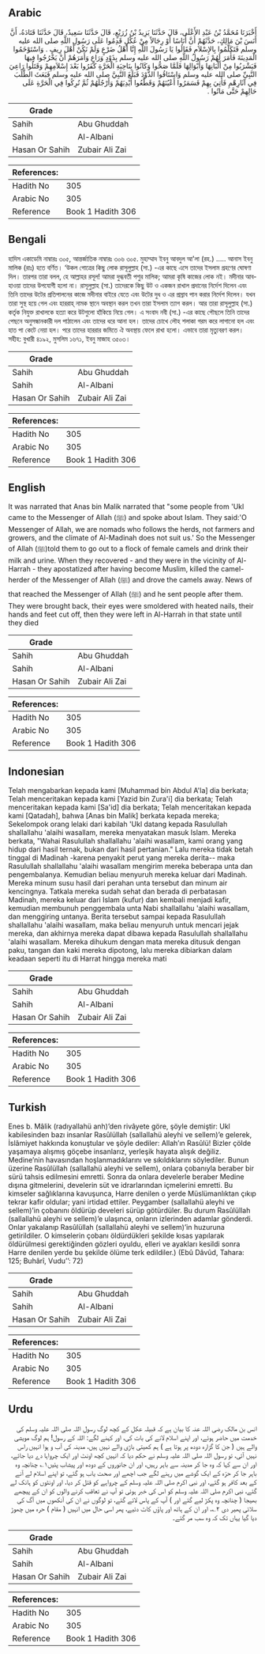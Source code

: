 ## Arabic


<div dir="rtl" lang="ar" style={{fontSize:'larger',backgroundColor:'#f8f9fa',padding:20}}>
أَخْبَرَنَا مُحَمَّدُ بْنُ عَبْدِ الأَعْلَى، قَالَ حَدَّثَنَا يَزِيدُ بْنُ زُرَيْعٍ، قَالَ حَدَّثَنَا سَعِيدٌ، قَالَ حَدَّثَنَا قَتَادَةُ، أَنَّ أَنَسَ بْنَ مَالِكٍ، حَدَّثَهُمْ أَنَّ أُنَاسًا أَوْ رِجَالاً مِنْ عُكْلٍ قَدِمُوا عَلَى رَسُولِ اللَّهِ صلى الله عليه وسلم فَتَكَلَّمُوا بِالإِسْلاَمِ فَقَالُوا يَا رَسُولَ اللَّهِ إِنَّا أَهْلُ ضَرْعٍ وَلَمْ نَكُنْ أَهْلَ رِيفٍ ‏.‏ وَاسْتَوْخَمُوا الْمَدِينَةَ فَأَمَرَ لَهُمْ رَسُولُ اللَّهِ صلى الله عليه وسلم بِذَوْدٍ وَرَاعٍ وَأَمَرَهُمْ أَنْ يَخْرُجُوا فِيهَا فَيَشْرَبُوا مِنْ أَلْبَانِهَا وَأَبْوَالِهَا فَلَمَّا صَحُّوا وَكَانُوا بِنَاحِيَةِ الْحَرَّةِ كَفَرُوا بَعْدَ إِسْلاَمِهِمْ وَقَتَلُوا رَاعِيَ النَّبِيِّ صلى الله عليه وسلم وَاسْتَاقُوا الذَّوْدَ فَبَلَغَ النَّبِيَّ صلى الله عليه وسلم فَبَعَثَ الطَّلَبَ فِي آثَارِهْمِ فَأُتِيَ بِهِمْ فَسَمَرُوا أَعْيُنَهُمْ وَقَطَّعُوا أَيْدِيَهُمْ وَأَرْجُلَهُمْ ثُمَّ تُرِكُوا فِي الْحَرَّةِ عَلَى حَالِهِمْ حَتَّى مَاتُوا ‏.‏
</div>
<div style={{backgroundColor:'#f8f9fa',padding:20, marginBottom: 10}}><table> <thead> <tr> <th>Grade</th> <th></th> </tr> </thead> <tbody> <tr><td>Sahih</td><td>Abu Ghuddah</td></tr><tr><td>Sahih</td><td>Al-Albani</td></tr><tr><td>Hasan Or Sahih</td><td>Zubair Ali Zai</td></tr></tbody></table><table> <thead> <tr> <th>References:</th> <th></th> </tr> </thead> <tbody><tr><td>Hadith No</td><td>305</td></tr><tr><td>Arabic No</td><td>305</td></tr><tr><td>Reference</td><td>Book 1 Hadith 306</td></tr></tbody></table></div>

## Bengali


<div dir="ltr" lang="bn" style={{fontSize:'larger',backgroundColor:'#f8f9fa',padding:20}}>
হাদিস একাডেমি নাম্বারঃ ৩০৫, আন্তর্জাতিক নাম্বারঃ ৩০৬ ৩০৫. মুহাম্মাদ ইবনু আবদুল আ'লা (রহ.) ..... আনাস ইবনু মালিক (রাঃ) হতে বর্ণিত। ‘উকল গোত্রের কিছু লোক রাসূলুল্লাহ (সা.) -এর কাছে এসে তাদের ইসলাম গ্রহণের ঘোষণা দিল। তারপর তারা বলল, হে আল্লাহর রসূল! আমরা দুগ্ধবতী পশুর মালিক; আমরা কৃষি কাজের লোক নই। মদীনার আবহাওয়া তাদের উপযোগী হলো না। রাসূলুল্লাহ (সা.) তাদেরকে কিছু উট ও একজন রাখাল প্রদানের নির্দেশ দিলেন এবং তিনি তাদের উটের প্রতিপালনের কাজে মদীনার বাইরে যেতে এবং উটের দুধ ও এর প্রস্রাব পান করার নির্দেশ দিলেন। যখন তারা সুস্থ হয়ে গেল এবং হাররাহ্ নামক স্থানে অবস্থান করল তখন তারা ইসলাম ত্যাগ করল। আর তারা রাসূলুল্লাহ (সা.) কর্তৃক নিযুক্ত রাখালকে হত্যা করে উটগুলো হাঁকিয়ে নিয়ে গেল। এ সংবাদ নবী (সা.) -এর কাছে পৌছলে তিনি তাদের পেছনে অনুসন্ধানকারী দল পাঠালেন এবং তাদের ধরে আনা হল। তাদের চোখে লৌহ শলাকা গরম করে লাগানো হল এবং হাত পা কেটে নেয়া হল। পরে তাদের হাররার জমিতে ঐ অবস্থায় ফেলে রাখা হলো। এভাবে তারা মৃত্যুবরণ করল। সহীহ: বুখারী ৪১৯২, মুসলিম ১৬৭১, ইবনু মাজাহ ৩৫০৩।
</div>
<div style={{backgroundColor:'#f8f9fa',padding:20, marginBottom: 10}}><table> <thead> <tr> <th>Grade</th> <th></th> </tr> </thead> <tbody> <tr><td>Sahih</td><td>Abu Ghuddah</td></tr><tr><td>Sahih</td><td>Al-Albani</td></tr><tr><td>Hasan Or Sahih</td><td>Zubair Ali Zai</td></tr></tbody></table><table> <thead> <tr> <th>References:</th> <th></th> </tr> </thead> <tbody><tr><td>Hadith No</td><td>305</td></tr><tr><td>Arabic No</td><td>305</td></tr><tr><td>Reference</td><td>Book 1 Hadith 306</td></tr></tbody></table></div>

## English


<div dir="ltr" lang="en" style={{fontSize:'larger',backgroundColor:'#f8f9fa',padding:20}}>
It was narrated that Anas bin Malik narrated that "some people from 'Ukl came to the Messenger of Allah (ﷺ) and spoke about Islam. They said:'O Messenger of Allah, we are nomads who follows the herds, not farmers and growers, and the climate of Al-Madinah does not suit us.' So the Messenger of Allah (ﷺ)told them to go out to a flock of female camels and drink their milk and urine. When they recovered - and they were in the vicinity of Al-Harrah - they apostatized after having become Muslim, killed the camel-herder of the Messenger of Allah (ﷺ) and drove the camels away. News of that reached the Messenger of Allah (ﷺ) and he sent people after them. They were brought back, their eyes were smoldered with heated nails, their hands and feet cut off, then they were left in Al-Harrah in that state until they died
</div>
<div style={{backgroundColor:'#f8f9fa',padding:20, marginBottom: 10}}><table> <thead> <tr> <th>Grade</th> <th></th> </tr> </thead> <tbody> <tr><td>Sahih</td><td>Abu Ghuddah</td></tr><tr><td>Sahih</td><td>Al-Albani</td></tr><tr><td>Hasan Or Sahih</td><td>Zubair Ali Zai</td></tr></tbody></table><table> <thead> <tr> <th>References:</th> <th></th> </tr> </thead> <tbody><tr><td>Hadith No</td><td>305</td></tr><tr><td>Arabic No</td><td>305</td></tr><tr><td>Reference</td><td>Book 1 Hadith 306</td></tr></tbody></table></div>

## Indonesian


<div dir="ltr" lang="id" style={{fontSize:'larger',backgroundColor:'#f8f9fa',padding:20}}>
Telah mengabarkan kepada kami [Muhammad bin Abdul A'la] dia berkata; Telah menceritakan kepada kami [Yazid bin Zura'i] dia berkata; Telah menceritakan kepada kami [Sa'id] dia berkata; Telah menceritakan kepada kami [Qatadah], bahwa [Anas bin Malik] berkata kepada mereka; Sekelompok orang lelaki dari kabilah 'Ukl datang kepada Rasulullah shallallahu 'alaihi wasallam, mereka menyatakan masuk Islam. Mereka berkata, "Wahai Rasulullah shallallahu 'alaihi wasallam, kami orang yang hidup dari hasil ternak, bukan dari hasil pertanian." Lalu mereka tidak betah tinggal di Madinah -karena penyakit perut yang mereka derita-- maka Rasulullah shallallahu 'alaihi wasallam mengirim mereka beberapa unta dan pengembalanya. Kemudian beliau menyuruh mereka keluar dari Madinah. Mereka minum susu hasil dari perahan unta tersebut dan minum air kencingnya. Tatkala mereka sudah sehat dan berada di perbatasan Madinah, mereka keluar dari Islam (kufur) dan kembali menjadi kafir, kemudian membunuh penggembala unta Nabi shallallahu 'alaihi wasallam, dan menggiring untanya. Berita tersebut sampai kepada Rasulullah shallallahu 'alaihi wasallam, maka beliau menyuruh untuk mencari jejak mereka, dan akhirnya mereka dapat dibawa kepada Rasulullah shallallahu 'alaihi wasallam. Mereka dihukum dengan mata mereka ditusuk dengan paku, tangan dan kaki mereka dipotong, lalu mereka dibiarkan dalam keadaan seperti itu di Harrat hingga mereka mati
</div>
<div style={{backgroundColor:'#f8f9fa',padding:20, marginBottom: 10}}><table> <thead> <tr> <th>Grade</th> <th></th> </tr> </thead> <tbody> <tr><td>Sahih</td><td>Abu Ghuddah</td></tr><tr><td>Sahih</td><td>Al-Albani</td></tr><tr><td>Hasan Or Sahih</td><td>Zubair Ali Zai</td></tr></tbody></table><table> <thead> <tr> <th>References:</th> <th></th> </tr> </thead> <tbody><tr><td>Hadith No</td><td>305</td></tr><tr><td>Arabic No</td><td>305</td></tr><tr><td>Reference</td><td>Book 1 Hadith 306</td></tr></tbody></table></div>

## Turkish


<div dir="ltr" lang="tr" style={{fontSize:'larger',backgroundColor:'#f8f9fa',padding:20}}>
Enes b. Mâlik (radıyallahü anh)’den rivâyete göre, şöyle demiştir: Ukl kabilesinden bazı insanlar Rasûlüllah (sallallahü aleyhi ve sellem)’e gelerek, İslâmiyet hakkında konuştular ve şöyle dediler: Allah’ın Rasûlü! Bizler çölde yaşamaya alışmış göçebe insanlarız, yerleşik hayata alışık değiliz. Medine’nin havasından hoşlanmadıklarını ve sıkıldıklarını söylediler. Bunun üzerine Rasûlüllah (sallallahü aleyhi ve sellem), onlara çobanıyla beraber bir sürü tahsis edilmesini emretti. Sonra da onlara develerle beraber Medine dışına gitmelerini, develerin süt ve idrarlarından içmelerini emretti. Bu kimseler sağlıklarına kavuşunca, Harre denilen o yerde Müslümanlıktan çıkıp tekrar kafir oldular; yani irtidad ettiler. Peygamber (sallallahü aleyhi ve sellem)’in çobanını öldürüp develeri sürüp götürdüler. Bu durum Rasûlüllah (sallallahü aleyhi ve sellem)’e ulaşınca, onların izlerinden adamlar gönderdi. Onlar yakalanıp Rasûlüllah (sallallahü aleyhi ve sellem)’in huzuruna getirildiler. O kimselerin çobanı öldürdükleri şekilde kısas yapılarak öldürülmesi gerektiğinden gözleri oyuldu, elleri ve ayakları kesildi sonra Harre denilen yerde bu şekilde ölüme terk edildiler.) (Ebû Dâvûd, Tahara: 125; Buhârî, Vudu’’: 72)
</div>
<div style={{backgroundColor:'#f8f9fa',padding:20, marginBottom: 10}}><table> <thead> <tr> <th>Grade</th> <th></th> </tr> </thead> <tbody> <tr><td>Sahih</td><td>Abu Ghuddah</td></tr><tr><td>Sahih</td><td>Al-Albani</td></tr><tr><td>Hasan Or Sahih</td><td>Zubair Ali Zai</td></tr></tbody></table><table> <thead> <tr> <th>References:</th> <th></th> </tr> </thead> <tbody><tr><td>Hadith No</td><td>305</td></tr><tr><td>Arabic No</td><td>305</td></tr><tr><td>Reference</td><td>Book 1 Hadith 306</td></tr></tbody></table></div>

## Urdu


<div dir="rtl" lang="ur" style={{fontSize:'larger',backgroundColor:'#f8f9fa',padding:20}}>
انس بن مالک رضی اللہ عنہ کا بیان ہے کہ قبیلہ عکل کے کچھ لوگ رسول اللہ صلی اللہ علیہ وسلم کی خدمت میں حاضر ہوئے، اور اپنے اسلام لانے کی بات کی، اور کہنے لگے: اللہ کے رسول! ہم لوگ مویشی والے ہیں ( جن کا گزارہ دودھ پر ہوتا ہے ) ہم کھیتی باڑی والے نہیں ہیں، مدینہ کی آب و ہوا انہیں راس نہیں آئی، تو رسول اللہ صلی اللہ علیہ وسلم نے حکم دیا کہ انہیں کچھ اونٹ اور ایک چرواہا دے دیا جائے، اور ان سے کہا کہ وہ جا کر مدینہ سے باہر رہیں، اور ان جانوروں کے دودھ اور پیشاب پئیں۱؎ چنانچہ وہ باہر جا کر حرّہ کے ایک گوشے میں رہنے لگے جب اچھے اور صحت یاب ہو گئے، تو اپنے اسلام لے آنے کے بعد کافر ہو گئے، اور نبی اکرم صلی اللہ علیہ وسلم کے چرواہے کو قتل کر دیا، اور اونٹوں کو ہانک لے گئے، نبی اکرم صلی اللہ علیہ وسلم کو اس کی خبر ہوئی تو آپ نے تعاقب کرنے والوں کو ان کے پیچھے بھیجا ( چنانچہ وہ پکڑ لیے گئے اور ) آپ کے پاس لائے گئے، تو لوگوں نے ان کی آنکھوں میں آگ کی سلائی پھیر دی ۲؎، اور ان کے ہاتھ اور پاؤں کاٹ دئیے، پھر اسی حال میں انہیں ( مقام ) حرہ میں چھوڑ دیا گیا یہاں تک کہ وہ سب مر گئے۔
</div>
<div style={{backgroundColor:'#f8f9fa',padding:20, marginBottom: 10}}><table> <thead> <tr> <th>Grade</th> <th></th> </tr> </thead> <tbody> <tr><td>Sahih</td><td>Abu Ghuddah</td></tr><tr><td>Sahih</td><td>Al-Albani</td></tr><tr><td>Hasan Or Sahih</td><td>Zubair Ali Zai</td></tr></tbody></table><table> <thead> <tr> <th>References:</th> <th></th> </tr> </thead> <tbody><tr><td>Hadith No</td><td>305</td></tr><tr><td>Arabic No</td><td>305</td></tr><tr><td>Reference</td><td>Book 1 Hadith 306</td></tr></tbody></table></div>